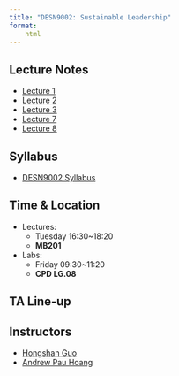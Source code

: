 ```yaml
---
title: "DESN9002: Sustainable Leadership"
format: 
    html
---
```


## Lecture Notes
- [Lecture 1](L1.qmd)
- [Lecture 2](L2.qmd)
- [Lecture 3](asset/W5.pdf)
- [Lecture 7](L7.qmd)
- [Lecture 8](L8.qmd)

## Syllabus
- [DESN9002 Syllabus](asset/syllabus.pdf)

## Time & Location
- Lectures: 
    - Tuesday 16:30~18:20
    - **MB201**
- Labs:
    - Friday 09:30~11:20
    - **CPD LG.08**


## TA Line-up

## Instructors
- [Hongshan Guo](https://caadfutures2025.hku.hk/hongshanguo/)
- [Andrew Pau Hoang](andrewph@hku.hk)